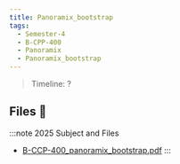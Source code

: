 ```yaml
---
title: Panoramix_bootstrap
tags:
  - Semester-4
  - B-CPP-400
  - Panoramix
  - Panoramix_bootstrap
---
```

> Timeline: ?


## Files 📂

:::note 2025 Subject and Files
- [B-CCP-400_panoramix_bootstrap.pdf](https://github.com/Studio-17/Epitech-Subjects/raw/main/Semester-4/B-CPP-400/Panoramix/Panoramix_bootstrap/B-CCP-400_panoramix_bootstrap.pdf)
:::

